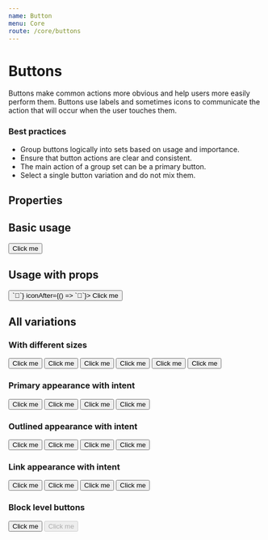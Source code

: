 ```yaml
---
name: Button
menu: Core
route: /core/buttons
---
```



# Buttons

Buttons make common actions more obvious and help users more easily perform them. Buttons use labels and sometimes icons to communicate
the action that will occur when the user touches them.

### Best practices

- Group buttons logically into sets based on usage and importance.
- Ensure that button actions are clear and consistent.
- The main action of a group set can be a primary button.
- Select a single button variation and do not mix them.

## Properties

<Props of={Button} />

## Basic usage

<Playground>
	<Button>Click me</Button>
</Playground>

## Usage with props

<Playground>
	<Button intent="warning" scale="big" margin={30} iconBefore={() => `🎄`} iconAfter={() => `🎄`}>
		Click me
	</Button>
</Playground>

## All variations

### With different sizes

<Button mr={15} scale="small">
	Click me
</Button>
<Button mr={15} scale="normal">
	Click me
</Button>
<Button mr={15} scale="big">
	Click me
</Button>
<Button mr={15} appearance="link" scale="small">
	Click me
</Button>
<Button mr={15} appearance="link" scale="normal">
	Click me
</Button>
<Button mr={15} appearance="link" scale="big">
	Click me
</Button>

### Primary appearance with intent

<Button mr={15} intent="none">
	Click me
</Button>
<Button mr={15} intent="success">
	Click me
</Button>
<Button mr={15} intent="warning">
	Click me
</Button>
<Button mr={15} intent="danger">
	Click me
</Button>

### Outlined appearance with intent

<Button mr={15} appearance="outlined" intent="none">
	Click me
</Button>
<Button mr={15} appearance="outlined" intent="success">
	Click me
</Button>
<Button mr={15} appearance="outlined" intent="warning">
	Click me
</Button>
<Button mr={15} appearance="outlined" intent="danger">
	Click me
</Button>

### Link appearance with intent

<Button mr={15} appearance="link" intent="none">
	Click me
</Button>
<Button mr={15} appearance="link" intent="success">
	Click me
</Button>
<Button mr={15} appearance="link" intent="warning">
	Click me
</Button>
<Button mr={15} appearance="link" intent="danger">
	Click me
</Button>

### Block level buttons

<Button width="100%" intent="none" mb="10px">
	Click me
</Button>

<Button width="100%" intent="none" disabled>
	Click me
</Button>

